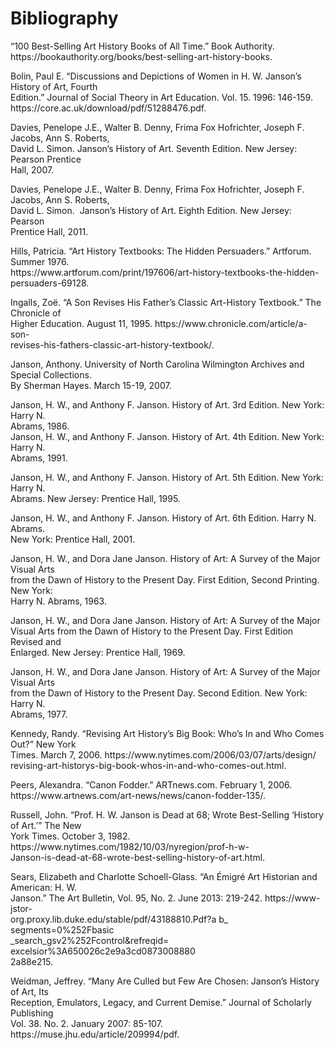 # Bibliography {.unnumbered}


"100 Best-Selling Art History Books of All Time." Book Authority.\
https://bookauthority.org/books/best-selling-art-history-books. 
 

Bolin, Paul E.
"Discussions and Depictions of Women in H. W. Janson's History of Art, Fourth\
Edition." Journal of Social Theory in Art Education.
Vol.
15.
1996: 146-159.\
https://core.ac.uk/download/pdf/51288476.pdf.

Davies, Penelope J.E., Walter B. Denny, Frima Fox Hofrichter, Joseph F. Jacobs, Ann S. Roberts,\
David L. Simon.
Janson's History of Art.
Seventh Edition.
New Jersey: Pearson Prentice\
Hall, 2007.

Davies, Penelope J.E., Walter B. Denny, Frima Fox Hofrichter, Joseph F. Jacobs, Ann S. Roberts,\
David L. Simon. 
Janson's History of Art.
Eighth Edition.
New Jersey: Pearson\
Prentice Hall, 2011.

Hills, Patricia.
"Art History Textbooks: The Hidden Persuaders." Artforum.
Summer 1976.\
https://www.artforum.com/print/197606/art-history-textbooks-the-hidden-\
persuaders-69128. 

Ingalls, Zoë.
"A Son Revises His Father's Classic Art-History Textbook." The Chronicle of\
Higher Education.
August 11, 1995.
https://www.chronicle.com/article/a-son-\
revises-his-fathers-classic-art-history-textbook/.

Janson, Anthony.
University of North Carolina Wilmington Archives and Special Collections.\
By Sherman Hayes.
March 15-19, 2007. 

Janson, H. W., and Anthony F. Janson.
History of Art. 3rd Edition.
New York: Harry N.\
Abrams, 1986.\
Janson, H. W., and Anthony F. Janson.
History of Art. 4th Edition.
New York: Harry N.\
Abrams, 1991.

Janson, H. W., and Anthony F. Janson.
History of Art. 5th Edition.
New York: Harry N.\
Abrams.
New Jersey: Prentice Hall, 1995. 

Janson, H. W., and Anthony F. Janson.
History of Art. 6th Edition.
Harry N. Abrams.\
New York: Prentice Hall, 2001.

Janson, H. W., and Dora Jane Janson.
History of Art: A Survey of the Major Visual Arts\
from the Dawn of History to the Present Day.
First Edition, Second Printing.
New York:\
Harry N. Abrams, 1963. 

Janson, H. W., and Dora Jane Janson.
History of Art: A Survey of the Major\
Visual Arts from the Dawn of History to the Present Day.
First Edition Revised and\
Enlarged.
New Jersey: Prentice Hall, 1969.

Janson, H. W., and Dora Jane Janson.
History of Art: A Survey of the Major Visual Arts\
from the Dawn of History to the Present Day.
Second Edition.
New York: Harry N.\
Abrams, 1977. 

Kennedy, Randy.
"Revising Art History's Big Book: Who's In and Who Comes Out?" New York\
Times.
March 7, 2006.
https://www.nytimes.com/2006/03/07/arts/design/\
revising-art-historys-big-book-whos-in-and-who-comes-out.html.

Peers, Alexandra.
"Canon Fodder." ARTnews.com.
February 1, 2006.\
https://www.artnews.com/art-news/news/canon-fodder-135/. 

Russell, John.
"Prof. H. W. Janson is Dead at 68; Wrote Best-Selling 'History of Art.'" The New\
York Times.
October 3, 1982.
https://www.nytimes.com/1982/10/03/nyregion/prof-h-w-\
Janson-is-dead-at-68-wrote-best-selling-history-of-art.html.

Sears, Elizabeth and Charlotte Schoell-Glass.
"An Émigré Art Historian and American: H. W.\
Janson." The Art Bulletin, Vol.
95, No. 2.
June 2013: 219-242.
https://www-jstor-\
org.proxy.lib.duke.edu/stable/pdf/43188810.Pdf?a
b\_ segments=0%252Fbasic\
\_search_gsv2%252Fcontrol&refreqid= excelsior%3A650026c2e9a3cd0873008880\
2a88e215.

Weidman, Jeffrey.
"Many Are Culled but Few Are Chosen: Janson's History of Art, Its\
Reception, Emulators, Legacy, and Current Demise." Journal of Scholarly Publishing\
Vol.
38.
No. 2.
January 2007: 85-107.
https://muse.jhu.edu/article/209994/pdf.
